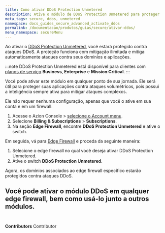 ```yaml
---
title: Como ativar DDoS Protection Unmetered
description: Ative o módulo de DDoS Protection Unmetered para proteger suas aplicações contra ataques volumétricos.
meta_tags: secure, ddos, unmetered
namespace: docs_guides_secure_advanced_activate_ddos
permalink: /documentacao/produtos/guias/secure/ativar-ddos/
menu_namespace: secureMenu
---
```



Ao ativar o [DDoS Protection Unmetered](/pt-br/documentacao/produtos/secure/edge-firewall/ddos-protection/), você estará protegido contra ataques DDoS. A proteção funciona com mitigação ilimitada e mitiga automaticamente ataques contra seus domínios e aplicações.

:::note
DDoS Protection Unmetered está disponível para clientes com [planos de serviço](https://www.azion.com/pt-br/servicos-profissionais/) **Business**, **Enterprise** e **Mission Critical**.
:::

Você pode ativar este módulo em qualquer ponto de sua jornada. Ele será útil para proteger suas aplicações contra ataques volumétricos, pois possui a inteligência sempre ativa para mitigar ataques complexos.

Ele não requer nenhuma configuração, apenas que você o ative em sua conta e em um firewall:

1. Acesse o Azion Console > [selecione o Account menu](/pt-br/documentacao/produtos/guias/como-acessar-o-rtm/#gerenciar-a-conta).
2. Selecione **Billing & Subscriptions** > **Subscriptions**.
3. Na seção **Edge Firewall**, encontre **DDoS Protection Unmetered** e ative o switch.

Em seguida, vá para [Edge Firewall](/pt-br/documentacao/produtos/secure/edge-firewall/) e proceda da seguinte maneira:

1. Selecione o edge firewall no qual você deseja ativar DDoS Protection Unmetered.
2. Ative o switch **DDoS Protection Unmetered**.

Agora, os domínios associados ao edge firewall específico estarão protegidos contra ataques DDoS.

Você pode ativar o módulo DDoS em qualquer edge firewall, bem como usá-lo junto a outros módulos.
<br /><br />
---

**Contributors** <ContributorList>Contributor</ContributorList>
